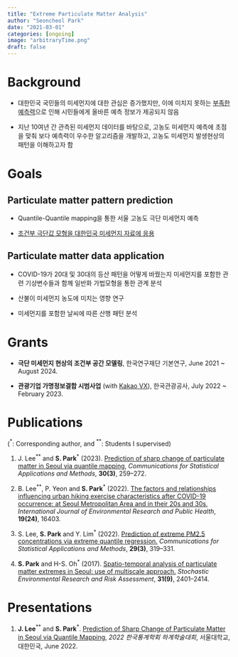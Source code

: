 ```yaml
---
title: "Extreme Particulate Matter Analysis"
author: "Seoncheol Park"
date: "2021-03-01"
categories: [ongoing]
image: "arbitraryTime.png"
draft: false
---
```


```{=html}
<!--
past, ongoing, forthcoming
-->
```
# Background

-   대한민국 국민들의 미세먼지에 대한 관심은 증가했지만, 이에 미치지 못하는 [부족한 예측력](https://www.news1.kr/articles/?3123091)으로 인해 시민들에게 올바른 예측 정보가 제공되지 않음

-   지난 10여년 간 관측된 미세먼지 데이터를 바탕으로, 고농도 미세먼지 예측에 초점을 맞춰 보다 예측력이 우수한 알고리즘을 개발하고, 고농도 미세먼지 발생현상의 패턴을 이해하고자 함

# Goals

## Particulate matter pattern prediction

-   Quantile-Quantile mapping을 통한 서울 고농도 극단 미세먼지 예측

-   [조건부 극단값 모형을 대한민국 미세먼지 자료에 응용](https://seoncheolpark.shinyapps.io/PM10M/?_ga=2.32953598.1350284873.1665991750-972405968.1665991750)

## Particulate matter data application

-   COVID-19가 20대 및 30대의 등산 패턴을 어떻게 바꿨는지 미세먼지를 포함한 관련 기상변수들과 함께 일반화 가법모형을 통한 관계 분석

-   산불이 미세먼지 농도에 미치는 영향 연구

-   미세먼지를 포함한 날씨에 따른 산행 패턴 분석

# Grants

-   **극단 미세먼지 현상의 조건부 공간 모델링**, 한국연구재단 기본연구, June 2021 \~ August 2024.

-   **관광기업 가명정보결합 시범사업** (with [Kakao VX](https://kakaovx.com/)), 한국관광공사, July 2022 \~ February 2023.

# Publications

(${}^\ast$: Corresponding author, and ${}^{\ast\ast}$: Students I supervised)

1.  J. Lee${}^{\ast\ast}$ and **S. Park**${}^\ast$ (2023). [Prediction of sharp change of particulate matter in Seoul via quantile mapping](https://doi.org/10.29220/CSAM.2023.30.3.259), *Communications for Statistical Applications and Methods*, **30(3)**, 259--272.

2.  B. Lee${}^{\ast\ast}$, P. Yeon and **S. Park**${}^\ast$ (2022). [The factors and relationships influencing urban hiking exercise characteristics after COVID-19 occurrence: at Seoul Metropolitan Area and in their 20s and 30s](https://www.mdpi.com/1660-4601/19/24/16403), *International Journal of Environmental Research and Public Health*, **19(24)**, 16403.

3.  S. Lee, **S. Park** and Y. Lim<sup>$*$</sup> (2022). [Prediction of extreme PM2.5 concentrations via extreme quantile regression.](https://doi.org/10.29220/CSAM.2022.29.3.319) *Communications for Statistical Applications and Methods*, **29(3)**, 319--331.

4.  **S. Park** and H-S. Oh<sup>$*$</sup> (2017). [Spatio-temporal analysis of particulate matter extremes in Seoul: use of multiscale approach.](http://dx.doi.org/10.1007/s00477-016-1376-6) *Stochastic Environmental Research and Risk Assessment*, **31(9)**, 2401--2414.

# Presentations

1.  **J. Lee**${}^{\ast\ast}$ and **S. Park**${}^\ast$. [Prediction of Sharp Change of Particulate Matter in Seoul via Quantile Mapping](http://www.kss.or.kr/bbs/board.php?bo_table=notice&wr_id=1499), *2022 한국통계학회 하계학술대회*, 서울대학교, 대한민국, June 2022.